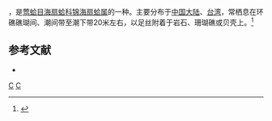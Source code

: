 {{noteTA
|T=zh-cn:彩薄齿扇贝; zh-tw:迷你海扇蛤;
|1=zh-cn:彩薄齿扇贝; zh-tw:迷你海扇蛤;
}}
{{Speciesbox 
| taxon = Chlamys schmeltzii
| binomial_authority = (Kobelt, 1869)
}}
{{地区用词4|start=学名：''{{lang|la|Chlamys schmeltzii}}''|cn=彩薄齿扇贝|tw=迷你海扇蛤|as=称}}，是[[莺蛤目|莺蛤目]][[海扇蛤科|海扇蛤科]][[锦海扇蛤属|锦海扇蛤属]]的一种。主要分布于[[中国大陆|中国大陆]]、[[台湾|台湾]]，常栖息在环礁礁瑚间、潮间带至潮下带20米左右，以足丝附着于岩石、珊瑚礁或贝壳上。<ref>{{cite web|url=http://shell.sinica.edu.tw/chinese/shellbase_detail.php?science_no=2307|title=国际贝库：彩薄齿扇贝|publisher=台湾贝类资料库|accessdate=2009-08-11|archive-date=2016-03-04|archive-url=https://web.archive.org/web/20160304205306/http://shell.sinica.edu.tw/chinese/shellbase_detail.php?science_no=2307}}</ref>

== 参考文献 ==
{{reflist|2}}
{{refbegin}}
* {{TaiBNET| zh=迷你海扇蛤 | id=313487 | binomial=Chlamys schmeltzii | authority=Kobelt, 1869 | var= | accessdate=2013-01-24}}
{{refend}}

{{taxonbar}}
[[Category:_1869年描述的动物|C]]
[[Category:锦海扇蛤属|C]]